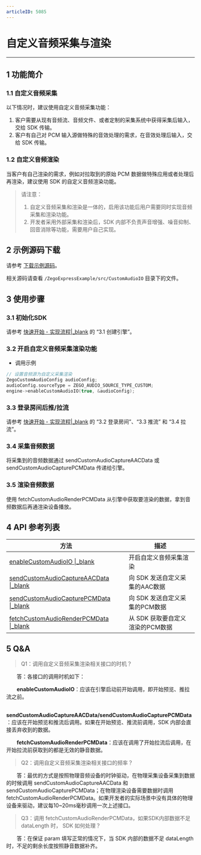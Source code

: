 ```yaml
---
articleID: 5085
---
```

# 自定义音频采集与渲染
- - -
  
## 1 功能简介

### 1.1 自定义音频采集

以下情况时，建议使用自定义音频采集功能：

1. 客户需要从现有音频流、音频文件、或者定制的采集系统中获得采集后输入，交给 SDK 传输。
2. 客户有自己对 PCM 输入源做特殊的音效处理的需求，在音效处理后输入，交给 SDK 传输。

### 1.2 自定义音频渲染

当客户有自己渲染的需求，例如对拉取到的原始 PCM 数据做特殊应用或者处理后再渲染，建议使用 SDK 的自定义音频渲染功能。

> 请注意：
>
> 1. 自定义音频采集和渲染是一体的，启用该功能后用户需要同时实现音频采集和渲染功能。
> 2. 开发者采用外部采集和渲染后，SDK 内部不负责声音增强、噪音抑制、回音消除等功能，需要用户自己实现。

## 2 示例源码下载

请参考 [下载示例源码](#3128)。

相关源码请查看 `/ZegoExpressExample/src/CustomAudioIO` 目录下的文件。

## 3 使用步骤

### 3.1 初始化SDK

请参考 [快速开始 - 实现流程\|_blank](7633#3_1) 的 “3.1 创建引擎”。

### 3.2 开启自定义音频采集渲染功能

- 调用示例

```c++
// 设置音频源为自定义采集渲染
ZegoCustomAudioConfig audioConfig;
audioConfig.sourceType = ZEGO_AUDIO_SOURCE_TYPE_CUSTOM;
engine->enableCustomAudioIO(true, &audioConfig);
```

### 3.3 登录房间后推/拉流

请参考 [快速开始 - 实现流程\|_blank](7633#3_2) 的 “3.2 登录房间”、“3.3 推流” 和 “3.4 拉流”。

### 3.4 采集音频数据

将采集到的音频数据通过 sendCustomAudioCaptureAACData 或 sendCustomAudioCapturePCMData 传递给引擎。

### 3.5 渲染音频数据

使用 fetchCustomAudioRenderPCMData 从引擎中获取要渲染的数据，拿到音频数据后再通渲染设备播放。


## 4 API 参考列表

| 方法 | 描述 |
|-------|--------|
| [enableCustomAudioIO \|_blank](/zh/api?doc=Express_Video_SDK_API~CPP_windows~class~zego-express-i-zego-express-engine#enable-custom-audio-io) | 开启自定义音频采集渲染 |
| [sendCustomAudioCaptureAACData \|_blank](/zh/api?doc=Express_Video_SDK_API~CPP_windows~class~zego-express-i-zego-express-engine#send-custom-audio-capture-aac-data) | 向 SDK 发送自定义采集的AAC数据 |
| [sendCustomAudioCapturePCMData \|_blank](/zh/api?doc=Express_Video_SDK_API~CPP_windows~class~zego-express-i-zego-express-engine#send-custom-audio-capture-pcm-data) | 向 SDK 发送自定义采集的PCM数据 |
| [fetchCustomAudioRenderPCMData \|_blank](/zh/api?doc=Express_Video_SDK_API~CPP_windows~class~zego-express-i-zego-express-enginefetch-custom-audio-render-pcm-data) | 从 SDK 获取要自定义渲染的PCM数据 |

## 5 Q&A

> Q1：调用自定义音频采集渲染相关接口的时机？

&emsp;&emsp;答：各接口的调用时机如下：

&emsp;&emsp;**enableCustomAudioIO**：应该在引擎启动前开始调用，即开始预览、推拉流之前。

&emsp;&emsp;**sendCustomAudioCaptureAACData/sendCustomAudioCapturePCMData**：应该在开始预览和推流后调用。如果在开始预览、推流前调用，SDK 内部会直接丢弃收到的数据。

&emsp;&emsp;**fetchCustomAudioRenderPCMData**：应该在调用了开始拉流后调用，在开始拉流前获取到的都是无效的静音数据。

> Q2：调用自定义音频采集渲染相关接口的频率？

&emsp;&emsp;答：最优的方式是按照物理音频设备的时钟驱动，在物理采集设备采集到数据的时候调用 sendCustomAudioCaptureAACData 和 sendCustomAudioCapturePCMData；在物理渲染设备需要数据时调用 fetchCustomAudioRenderPCMData。如果开发者的实际场景中没有具体的物理设备来驱动，建议每10~20ms毫秒调用一次上述接口。

> Q3：调用 fetchCustomAudioRenderPCMData，如果SDK内部数据不足 dataLength 时， SDK 如何处理？

&emsp;&emsp;答：在保证 param 填写正常的情况下，当 SDK 内部的数据不足 dataLength 时，不足的剩余长度按照静音数据补齐。
